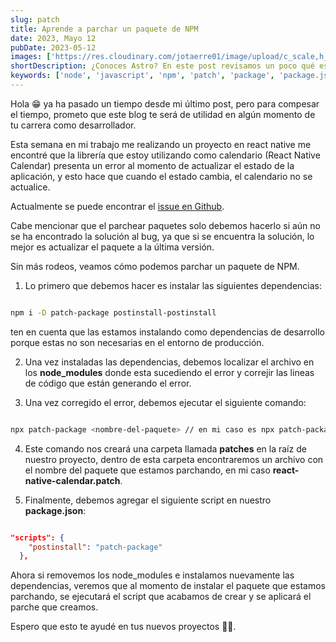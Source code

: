 ```yaml
---
slug: patch
title: Aprende a parchar un paquete de NPM
date: 2023, Mayo 12
pubDate: 2023-05-12
images: ['https://res.cloudinary.com/jotaerre01/image/upload/c_scale,h_454,w_655/v1683923029/box8gpeuoqvncvny7eze.webp']
shortDescription: ¿Conoces Astro? En este post revisamos un poco qué es y por qué es tan interesante este nuevo framework de JavaScript.
keywords: ['node', 'javascript', 'npm', 'patch', 'package', 'package.json']
---
```


Hola 😁 ya ha pasado un tiempo desde mi último post, pero para compesar el tiempo, prometo que este blog te será de utilidad en algún momento de tu carrera como desarrollador.

Esta semana en mi trabajo me realizando un proyecto en react native me encontré que la librería que estoy utilizando como calendario (React Native Calendar) presenta un error al momento de actualizar el estado de la aplicación, y esto hace que cuando el estado cambia, el calendario no se actualice.

Actualmente se puede encontrar el [issue en Github]('https://github.com/wix/react-native-calendars/issues/1589' 'link').

Cabe mencionar que el parchear paquetes solo debemos hacerlo si aún no se ha encontrado la solución al bug, ya que si se encuentra la solución, lo mejor es actualizar el paquete a la última versión.

Sin más rodeos, veamos cómo podemos parchar un paquete de NPM.

1. Lo primero que debemos hacer es instalar las siguientes dependencias:

```zsh

npm i -D patch-package postinstall-postinstall
```
ten en cuenta que las estamos instalando como dependencias de desarrollo porque estas no son necesarias en el entorno de producción.


2. Una vez instaladas las dependencias, debemos localizar el archivo en los **node_modules** donde esta sucediendo el error y correjir las lineas de código que están generando el error.

3. Una vez corregido el error, debemos ejecutar el siguiente comando:

```zsh

npx patch-package <nombre-del-paquete> // en mi caso es npx patch-package react-native-calendar
```

4. Este comando nos creará una carpeta llamada **patches** en la raíz de nuestro proyecto, dentro de esta carpeta encontraremos un archivo con el nombre del paquete que estamos parchando, en mi caso **react-native-calendar.patch**.

5. Finalmente, debemos agregar el siguiente script en nuestro **package.json**:

```json

"scripts": {
    "postinstall": "patch-package"
  },
```

Ahora si removemos los node_modules e instalamos nuevamente las dependencias, veremos que al momento de instalar el paquete que estamos parchando, se ejecutará el script que acabamos de crear y se aplicará el parche que creamos.

Espero que esto te ayudé en tus nuevos proyectos 🧑‍💻.
